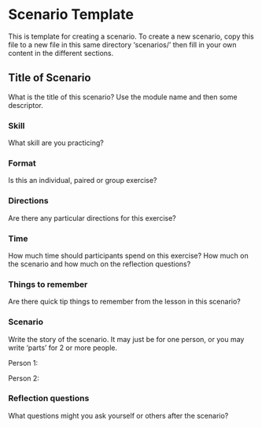 # Scenario Template {.unnumbered}

This is template for creating a scenario. To create a new scenario, copy this file to a new file in this same directory 'scenarios/' then fill in your own content in the different sections.

## Title of Scenario
What is the title of this scenario? Use the module name and then some descriptor.

### Skill
What skill are you practicing?

### Format
Is this an individual, paired or group exercise?

### Directions
Are there any particular directions for this exercise?


### Time
How much time should participants spend on this exercise? How much on the scenario and how much on the reflection questions?  

### Things to remember
Are there quick tip things to remember from the lesson in this scenario?

### Scenario
Write the story of the scenario. It may just be for one person, or you may write 'parts' for 2 or more people. 

Person 1: 

Person 2:


### Reflection questions

What questions might you ask yourself or others after the scenario?


